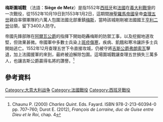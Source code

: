 {{Infobox military conflict
| image = [[File:Siege-de-metz.JPG|300px]]
| caption = 
| conflict = 梅斯圍城戰
| partof = [[義大利戰爭|義大利戰爭]]
| date = 1552年10月19日-1553年1月2日
| place = [[法國|法國]], [[梅斯|梅斯]]
| result = 法軍勝利
| combatant1 = [[File:Pavillon_royal_de_la_France.png|22px]] [[法蘭西王國|法蘭西王國]]
|combatant2= [[Image:Charles_V_Arms-personal.svg|18px]] [[查理五世_(神聖羅馬帝國)|哈布斯堡王朝]]:
* {{flagicon|Spain|1506}} [[西班牙哈布斯堡王朝|西班牙]]
* {{flagicon|Holy Roman Empire}} [[神聖羅馬帝國|神聖羅馬帝國]]
| commander1 = [[File:Pavillon_royal_de_la_France.png|22px]] [[法蘭索瓦·德·洛林，第二代吉斯公爵|吉斯公爵法蘭索瓦]]
| commander2 = [[Image:Charles_V_Arms-personal.svg|18px]] [[查理五世_(神聖羅馬帝國)|查理五世]]<br>[[Image:Charles_V_Arms-personal.svg|18px]] [[費爾南多·阿爾瓦雷斯·德·托萊多，第三代阿爾瓦公爵|阿爾瓦公爵]]
| strength1 = 5,000步兵<br>700騎兵<ref name="bour">René Bour, ''Histoire illustrée de Metz'', Paul Even, Metz, 1950 (p.125-129).</ref>
| strength2 = 60,000人<br>150門火砲<ref name="bour"/>
| casualties1 = 輕微
| casualties2 = 約30,000人
}}
{{Campaignbox 意大利戰爭 (1551年－1559年)}}

'''梅斯圍城戰''' （法語：'''Siège de Metz'''）是指1552年[[西班牙|西班牙]]和[[法國|法國]]在[[義大利戰爭|義大利戰爭]]的一次戰役，從1552年10月19日到1553年1月2日，這期間[[神聖羅馬帝國|神聖羅馬帝國]]皇帝[[查理五世_(神聖羅馬帝國)|查理五世]]親自率領軍隊約六萬人包圍法國北部重鎮[[梅斯|梅斯]]，當時該城剛剛被法國國王[[亨利二世_(法蘭西)|亨利二世]]佔領，留下3400人防守。

帝國先鋒部隊在[[費爾南多·阿爾瓦雷斯·德·托萊多，第三代阿爾瓦公爵|阿爾瓦公爵]]的指揮下開始砲轟梅斯的防禦工事，以及挖掘地道攻堅，但效果甚微。帝國軍中多數士兵染上[[斑疹傷寒|斑疹傷寒]]，疾病、飢餓和寒冷讓許多士兵開始逃亡。1552年12月查理五世下令直接攻城，仍被守將[[法蘭索瓦·德·洛林，第二代吉斯公爵|吉斯公爵弗朗索瓦]]擊退，加上法國援軍的來到，最終被迫解除包圍。這場圍城戰讓查理五世損失三萬多人，也讓吉斯公爵贏得名將的讚譽。<ref>Chaunu P. (2000) ''Charles Quint''. Eds. Fayard. ISBN 978-2-213-60394-0 pp. 707–760; Durot E. (2012), ''François de Lorraine, duc de Guise entre Dieu et le Roi'', chap. 4</ref>

==參考資料==
{{reflist}}

[[Category:大意大利战争|Category:大意大利战争]]
[[Category:法國戰役|Category:法國戰役]]
[[Category:西班牙戰役|Category:西班牙戰役]]